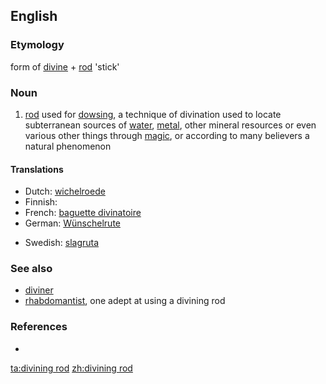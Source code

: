 {{wikipedia}}
==English==

===Etymology===
form of [[divine]] + [[rod]] 'stick'

===Noun===
{{en-noun}}

# [[rod]] used for [[dowsing]], a technique of divination used to locate subterranean sources of [[water]], [[metal]], other mineral resources or even various other things through [[magic]], or according to many believers a natural phenomenon

====Translations====
{{top}}
* Dutch: [[wichelroede]]
* Finnish: {{t-|fi|taikavarpu}}
* French: [[baguette divinatoire]] {{f}}
* German: [[Wünschelrute]]
{{mid}}
* Swedish: [[slagruta]]
{{bottom}}

===See also===
* [[diviner]]
* [[rhabdomantist]], one adept at using a divining rod

===References===
* {{R:Websters}}

[[ta:divining rod]]
[[zh:divining rod]]